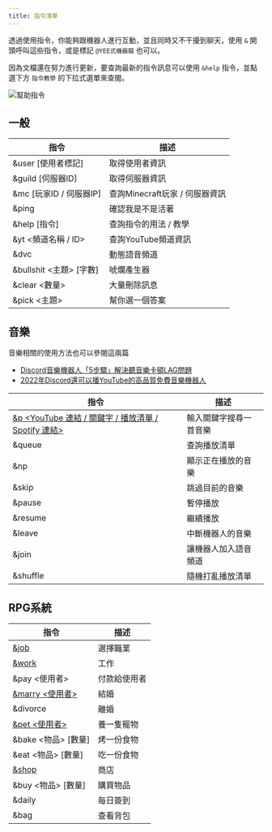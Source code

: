 ---
title: 指令清單
---


透過使用指令，你能夠跟機器人進行互動，並且同時又不干擾到聊天，使用 `&` 開頭呼叫這些指令，或是標記 `@YEE式機器龍` 也可以。

因為文檔還在努力進行更新，要查詢最新的指令訊息可以使用 `&help` 指令，並點選下方 `指令教學` 的下拉式選單來查閱。

![幫助指令](/img/docs/commands/help.png)

## 一般

| 指令                  | 描述                    |
|---------------------|-----------------------|
| &user [使用者標記]       | 取得使用者資訊               |
| &guild [伺服器ID]      | 取得伺服器資訊               |
| &mc [玩家ID / 伺服器IP]  | 查詢Minecraft玩家 / 伺服器資訊 |
| &ping               | 確認我是不是活著              |
| &help [指令]          | 查詢指令的用法 / 教學          |
| &yt <頻道名稱 / ID>     | 查詢YouTube頻道資訊         |
| &dvc                | 動態語音頻道                |
| &bullshit <主題> [字數] | 唬爛產生器                 |
| &clear <數量>         | 大量刪除訊息                |
| &pick <主題>          | 幫你選一個答案               |

<Adsense/>

## 音樂

音樂相關的使用方法也可以參閱這兩篇

- [Discord音樂機器人「5步驟」解決聽音樂卡頓LAG問題](/blog/fix-music-lag/)
- [2022年Discord還可以播YouTube的高品質免費音樂機器人](/blog/how-to-invite-bot/)

| 指令                                                                    | 描述          |
|-----------------------------------------------------------------------|-------------|
| [&p <YouTube 連結 / 關鍵字 / 播放清單 / Spotify 連結>](/blog/how-to-invite-bot/) | 輸入關鍵字搜尋一首音樂 |
| &queue                                                                | 查詢播放清單      |
| &np                                                                   | 顯示正在播放的音樂   |
| &skip                                                                 | 跳過目前的音樂     |
| &pause                                                                | 暫停播放        |
| &resume                                                               | 繼續播放        |
| &leave                                                                | 中斷機器人的音樂    |
| &join                                                                 | 讓機器人加入語音頻道  |
| &shuffle                                                              | 隨機打亂播放清單    |

## RPG系統

| 指令                            | 描述     |
|-------------------------------|--------|
| [&job](/docs/rpg/#取得工作)       | 選擇職業   |
| [&work](/docs/rpg/#開始工作)      | 工作     |
| &pay <使用者>                    | 付款給使用者 |
| [&marry <使用者>](/docs/rpg/#結婚) | 結婚     |
| &divorce                      | 離婚     |
| [&pet <使用者>](/docs/rpg/#養寵物)  | 養一隻寵物  |
| &bake <物品> [數量]               | 烤一份食物  |
| &eat <物品> [數量]                | 吃一份食物  |
| [&shop](/docs/rpg/#商店)        | 商店     |
| &buy <物品> [數量]                | 購買物品   |
| &daily                        | 每日簽到   |
| &bag                          | 查看背包   |

<Adsense/>